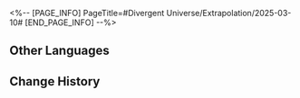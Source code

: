 <%-- [PAGE_INFO]
PageTitle=#Divergent Universe/Extrapolation/2025-03-10#
[END_PAGE_INFO] --%>
{{Event
|name              = Cyclical Extrapolation: Waiting for Silence
|image             = Event Cyclical Extrapolation Waiting for Silence.png
|type              = Cyclical Extrapolation
|time_known        = yes
|time_start        = 2025-03-10 04:00:00
|time_end          = 2025-03-17 03:59:59
}}

{{Cyclical Extrapolation
|curios     = Automated Experience
|equations  = Sky Priest;; Forbidden Knowledge's Martyr;; Lotophagism
|trailblaze = 
|rewards    = Relic Remains*30; Lost Crystal*3
|boss_1_1   = Silvermane Lieutenant; Frigid Prowler; Disciples of Sanctus Medicus: Shape Shifter; Senior Staff: Team Leader; Dreamjolt Troupe's Sweet Gorilla
|boss_1_2   = Automaton Grizzly (Bug); Frigid Prowler (Bug); Disciples of Sanctus Medicus: Shape Shifter (Bug); Aurumaton Gatekeeper (Bug); Senior Staff: Team Leader (Bug); Dreamjolt Troupe's Beyond Overcooked (Bug); Dreamjolt Troupe's Sweet Gorilla (Bug); "Past Confined and Caged" (Bug); Memory Zone Meme "Shell of Faded Rage" (Bug); Howling Casket (Bug); Furiae Praetor (Bug)
|boss_2_1   = Frigid Prowler (Bug); Disciples of Sanctus Medicus: Shape Shifter (Bug); Senior Staff: Team Leader (Bug); Dreamjolt Troupe's Sweet Gorilla (Bug); Furiae Praetor (Bug)
|boss_2_2   = Svarog (Complete); Abundant Ebon Deer (Complete); Swarm: True Sting (Complete); Argenti (Complete)
|boss_3     = Cirrus (Complete)
|rules      = You will not obtain Equations after achieving victory in Boss Domains; Obtain this week's Preset Constructs upon entering the First Plane
}}

==Other Languages==
{{Other Languages
|en   = Cyclical Extrapolation: Waiting for Silence
|zhs  = 周期演算：等待寂静
|zht  = 週期演算：等待寂靜
|ja   = 周期演算：静寂を待つ
|ko   = 주기 연산: 고요에 대한 기다림
|es   = Cálculo periódico: Esperando el silencio
|fr   = Calcul cyclique&nbsp;:  Attente silencieuse
|ru   = Цикличное вычисление: Ожидание тишины
|th   = การคำนวณแบบรอบ: รอคอยความเงียบงัน
|vi   = Ngoại Suy Chu Kỳ: Chờ Đợi Tĩnh Lặng
|de   = Zyklische Berechnung: Warten auf die Stille
|id   = Kalkulasi Siklus: Menanti Keheningan
|pt   = Extrapolação Cíclica: Aguardando o Silêncio
}}

==Change History==
{{Change History|3.1}}